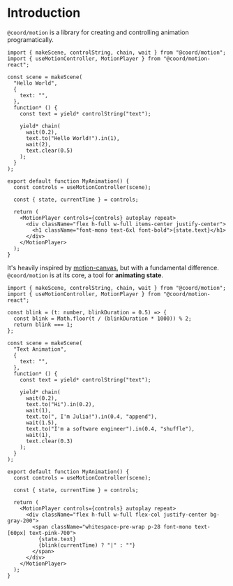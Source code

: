 # Introduction

`@coord/motion` is a library for creating and controlling animation
programatically.

```tsx live  collapsed
import { makeScene, controlString, chain, wait } from "@coord/motion";
import { useMotionController, MotionPlayer } from "@coord/motion-react";

const scene = makeScene(
  "Hello World",
  {
    text: "",
  },
  function* () {
    const text = yield* controlString("text");

    yield* chain(
      wait(0.2),
      text.to("Hello World!").in(1),
      wait(2),
      text.clear(0.5)
    );
  }
);

export default function MyAnimation() {
  const controls = useMotionController(scene);

  const { state, currentTime } = controls;

  return (
    <MotionPlayer controls={controls} autoplay repeat>
      <div className="flex h-full w-full items-center justify-center">
        <h1 className="font-mono text-6xl font-bold">{state.text}</h1>
      </div>
    </MotionPlayer>
  );
}
```

It's heavily inspired by [motion-canvas](https://motioncanvas.io/), but with a
fundamental difference. `@coord/motion` is at its core, a tool for **animating
state**.

```tsx live  collapsed
import { makeScene, controlString, chain, wait } from "@coord/motion";
import { useMotionController, MotionPlayer } from "@coord/motion-react";

const blink = (t: number, blinkDuration = 0.5) => {
  const blink = Math.floor(t / (blinkDuration * 1000)) % 2;
  return blink === 1;
};

const scene = makeScene(
  "Text Animation",
  {
    text: "",
  },
  function* () {
    const text = yield* controlString("text");

    yield* chain(
      wait(0.2),
      text.to("Hi").in(0.2),
      wait(1),
      text.to(", I'm Julia!").in(0.4, "append"),
      wait(1.5),
      text.to("I'm a software engineer").in(0.4, "shuffle"),
      wait(1),
      text.clear(0.3)
    );
  }
);

export default function MyAnimation() {
  const controls = useMotionController(scene);

  const { state, currentTime } = controls;

  return (
    <MotionPlayer controls={controls} autoplay repeat>
      <div className="flex h-full w-full flex-col justify-center bg-gray-200">
        <span className="whitespace-pre-wrap p-28 font-mono text-[60px] text-pink-700">
          {state.text}
          {blink(currentTime) ? "|" : ""}
        </span>
      </div>
    </MotionPlayer>
  );
}
```
